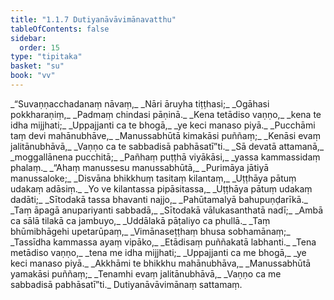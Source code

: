 ```yaml
---
title: "1.1.7 Dutiyanāvāvimānavatthu"
tableOfContents: false
sidebar:
  order: 15
type: "tipitaka"
basket: "su"
book: "vv"
---
```



<DynamicBreadcrumb />

<Division number="53" book="vv" bookNo="19" page="7">

<Paragraph number="60" type="verses" book="vv">
_“Suvaṇṇacchadanaṃ nāvaṃ,_  
_Nāri āruyha tiṭṭhasi;_  
_Ogāhasi pokkharaṇiṃ,_  
_Padmaṃ chindasi pāṇinā._  

</Paragraph>

</Division>
<Division number="54" book="vv" bookNo="19" page="8">

<Paragraph number="61" type="verses" book="vv">
_Kena tetādiso vaṇṇo,_  
_kena te idha mijjhati;_  
_Uppajjanti ca te bhogā,_  
_ye keci manaso piyā._  

</Paragraph>

</Division>
<Division number="55" book="vv" bookNo="19" page="8">

<Paragraph number="62" type="verses" book="vv">
_Pucchāmi taṃ devi mahānubhāve,_  
_Manussabhūtā kimakāsi puññaṃ;_  
_Kenāsi evaṃ jalitānubhāvā,_  
_Vaṇṇo ca te sabbadisā pabhāsatī”ti._  

</Paragraph>

</Division>
<Division number="56" book="vv" bookNo="19" page="8">

<Paragraph number="63" type="verses" book="vv">
_Sā devatā attamanā,_  
_moggallānena pucchitā;_  
_Pañhaṃ puṭṭhā viyākāsi,_  
_yassa kammassidaṃ phalaṃ._  

</Paragraph>

</Division>
<Division number="57" book="vv" bookNo="19" page="8">

<Paragraph number="64" type="verses" book="vv">
_“Ahaṃ manussesu manussabhūtā,_  
_Purimāya jātiyā manussaloke;_  
_Disvāna bhikkhuṃ tasitaṃ kilantaṃ,_  
_Uṭṭhāya pātuṃ udakaṃ adāsiṃ._  

</Paragraph>

</Division>
<Division number="58" book="vv" bookNo="19" page="8">

<Paragraph number="65" type="verses" book="vv">
_Yo ve kilantassa pipāsitassa,_  
_Uṭṭhāya pātuṃ udakaṃ dadāti;_  
_Sītodakā tassa bhavanti najjo,_  
_Pahūtamalyā bahupuṇḍarīkā._  

</Paragraph>

</Division>
<Division number="59" book="vv" bookNo="19" page="8">

<Paragraph number="66" type="verses" book="vv">
_Taṃ āpagā anupariyanti sabbadā,_  
_Sītodakā vālukasanthatā nadī;_  
_Ambā ca sālā tilakā ca jambuyo,_  
_Uddālakā pāṭaliyo ca phullā._  

</Paragraph>

</Division>
<Division number="60" book="vv" bookNo="19" page="8">

<Paragraph number="67" type="verses" book="vv">
_Taṃ bhūmibhāgehi upetarūpaṃ,_  
_Vimānaseṭṭhaṃ bhusa sobhamānaṃ;_  
_Tassīdha kammassa ayaṃ vipāko,_  
_Etādisaṃ puññakatā labhanti._  

</Paragraph>

</Division>
<Division number="61" book="vv" bookNo="19" page="8">

<Paragraph number="68" type="verses" book="vv">
_Tena metādiso vaṇṇo,_  
_tena me idha mijjhati;_  
_Uppajjanti ca me bhogā,_  
_ye keci manaso piyā._  

</Paragraph>

</Division>
<Division number="62" book="vv" bookNo="19" page="9">

<Paragraph number="69" type="verses" book="vv">
_Akkhāmi te bhikkhu mahānubhāva,_  
_Manussabhūtā yamakāsi puññaṃ;_  
_Tenamhi evaṃ jalitānubhāvā,_  
_Vaṇṇo ca me sabbadisā pabhāsatī”ti._  


</Paragraph>
</Division>

<Paragraph number="70" type="center" book="vv">
Dutiyanāvāvimānaṃ sattamaṃ.
</Paragraph>